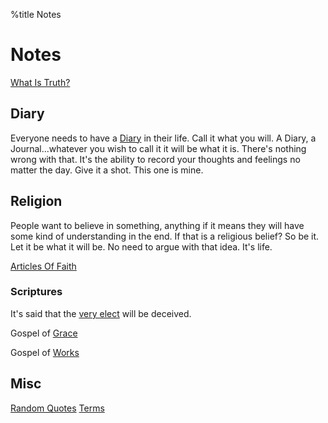 %title Notes

= Notes =

[[truth|What Is Truth?]]

== Diary ==

Everyone needs to have a [[diary/diary|Diary]] in their life. Call it what you 
will. A Diary, a Journal...whatever you wish to call it it will be what it is. 
There's nothing wrong with that. It's the ability to record your thoughts and 
feelings no matter the day. Give it a shot. This one is mine.

== Religion ==

People want to believe in something, anything if it means they will have 
some kind of understanding in the end. If that is a religious belief? So be 
it. Let it be what it will be. No need to argue with that idea. It's life.

[[aof|Articles Of Faith]]

=== Scriptures ===

It's said that the [[elect|very elect]] will be deceived.

Gospel of [[Grace]]

Gospel of [[Works]]

== Misc ==

[[RandomQuotes|Random Quotes]] [[Terms]] 
